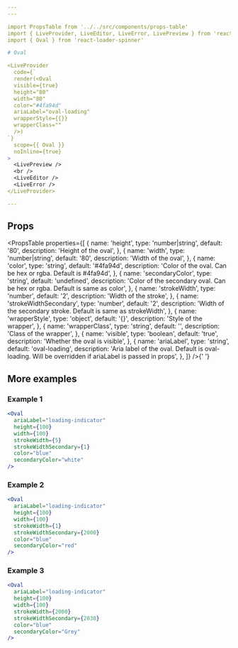 ```yaml
---
---

import PropsTable from '../../src/components/props-table'
import { LiveProvider, LiveEditor, LiveError, LivePreview } from 'react-live'
import { Oval } from 'react-loader-spinner'

# Oval

<LiveProvider
  code={`
  render(<Oval
  visible={true}
  height="80"
  width="80"
  color="#4fa94d"
  ariaLabel="oval-loading"
  wrapperStyle={{}}
  wrapperClass=""
  />)
`}
  scope={{ Oval }}
  noInline={true}
>
  <LivePreview />
  <br />
  <LiveEditor />
  <LiveError />
</LiveProvider>

---
```

## Props

<PropsTable
  properties={[
    {
      name: 'height',
      type: 'number|string',
      default: '80',
      description: 'Height of the oval',
    },
    {
      name: 'width',
      type: 'number|string',
      default: '80',
      description: 'Width of the oval',
    },
    {
      name: 'color',
      type: 'string',
      default: '#4fa94d',
      description: 'Color of the oval. Can be hex or rgba. Default is #4fa94d',
    },
    {
      name: 'secondaryColor',
      type: 'string',
      default: 'undefined',
      description:
        'Color of the secondary oval. Can be hex or rgba. Default is same as color',
    },
    {
      name: 'strokeWidth',
      type: 'number',
      default: '2',
      description: 'Width of the stroke',
    },
    {
      name: 'strokeWidthSecondary',
      type: 'number',
      default: '2',
      description:
        'Width of the secondary stroke. Default is same as strokeWidth',
    },
    {
      name: 'wrapperStyle',
      type: 'object',
      default: '{}',
      description: 'Style of the wrapper',
    },
    {
      name: 'wrapperClass',
      type: 'string',
      default: '',
      description: 'Class of the wrapper',
    },
    {
      name: 'visible',
      type: 'boolean',
      default: 'true',
      description: 'Whether the oval is visible',
    },
    {
      name: 'ariaLabel',
      type: 'string',
      default: 'oval-loading',
      description:
        'Aria label of the oval. Default is oval-loading. Will be overridden if ariaLabel is passed in props',
    },
  ]}
/>{' '}

## More examples

### Example 1

```jsx live
<Oval
  ariaLabel="loading-indicator"
  height={100}
  width={100}
  strokeWidth={5}
  strokeWidthSecondary={1}
  color="blue"
  secondaryColor="white"
/>
```

### Example 2

```jsx live
<Oval
  ariaLabel="loading-indicator"
  height={100}
  width={100}
  strokeWidth={1}
  strokeWidthSecondary={2000}
  color="blue"
  secondaryColor="red"
/>
```

### Example 3

```jsx live
<Oval
  ariaLabel="loading-indicator"
  height={100}
  width={100}
  strokeWidth={2000}
  strokeWidthSecondary={2030}
  color="blue"
  secondaryColor="Grey"
/>
```

